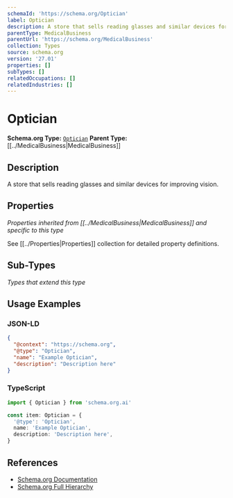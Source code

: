 ```yaml
---
schemaId: 'https://schema.org/Optician'
label: Optician
description: A store that sells reading glasses and similar devices for improving vision.
parentType: MedicalBusiness
parentUrl: 'https://schema.org/MedicalBusiness'
collection: Types
source: schema.org
version: '27.01'
properties: []
subTypes: []
relatedOccupations: []
relatedIndustries: []
---
```

# Optician

**Schema.org Type:** [`Optician`](https://schema.org/Optician)
**Parent Type:** [[../MedicalBusiness|MedicalBusiness]]

## Description

A store that sells reading glasses and similar devices for improving vision.

## Properties

*Properties inherited from [[../MedicalBusiness|MedicalBusiness]] and specific to this type*

See [[../Properties|Properties]] collection for detailed property definitions.

## Sub-Types

*Types that extend this type*

## Usage Examples

### JSON-LD

```json
{
  "@context": "https://schema.org",
  "@type": "Optician",
  "name": "Example Optician",
  "description": "Description here"
}
```

### TypeScript

```typescript
import { Optician } from 'schema.org.ai'

const item: Optician = {
  '@type': 'Optician',
  name: 'Example Optician',
  description: 'Description here',
}
```

## References

- [Schema.org Documentation](https://schema.org/Optician)
- [Schema.org Full Hierarchy](https://schema.org/docs/full.html)
